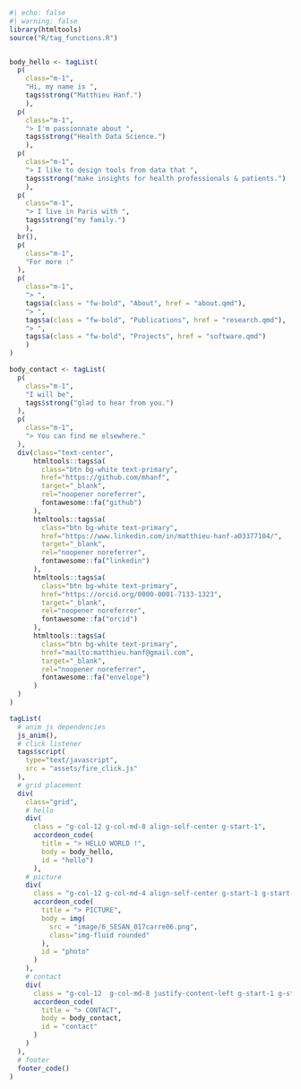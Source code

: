 

```r
#| echo: false
#| warning: false
library(htmltools)
source("R/tag_functions.R")


body_hello <- tagList(
  p(
    class="m-1",
    "Hi, my name is ",
    tags$strong("Matthieu Hanf.")
    ),
  p(
    class="m-1",
    "> I'm passionnate about ",
    tags$strong("Health Data Science.")
    ),
  p(
    class="m-1",
    "> I like to design tools from data that ",
    tags$strong("make insights for health professionals & patients.")
    ),
  p(
    class="m-1",
    "> I live in Paris with ",
    tags$strong("my family.")
    ),
  br(),
  p(
    class="m-1",
    "For more :"
  ),
  p(
    class="m-1",
    "> ",
    tags$a(class = "fw-bold", "About", href = "about.qmd"),
    "> ",
    tags$a(class = "fw-bold", "Publications", href = "research.qmd"),
    "> ",
    tags$a(class = "fw-bold", "Projects", href = "software.qmd")
    )
)

body_contact <- tagList(
  p(
    class="m-1",
    "I will be",
    tags$strong("glad to hear from you.")
  ),
  p(
    class="m-1",
    "> You can find me elsewhere."
  ),
  div(class="text-center",
      htmltools::tags$a(
        class="btn bg-white text-primary", 
        href="https://github.com/mhanf",
        target="_blank",
        rel="noopener noreferrer",
        fontawesome::fa("github")
      ),
      htmltools::tags$a(
        class="btn bg-white text-primary", 
        href="https://www.linkedin.com/in/matthieu-hanf-a03377104/",
        target="_blank",
        rel="noopener noreferrer",
        fontawesome::fa("linkedin")
      ),
      htmltools::tags$a(
        class="btn bg-white text-primary", 
        href="https://orcid.org/0000-0001-7133-1323",
        target="_blank",
        rel="noopener noreferrer",
        fontawesome::fa("orcid")
      ),
      htmltools::tags$a(
        class="btn bg-white text-primary", 
        href="mailto:matthieu.hanf@gmail.com",
        target="_blank",
        rel="noopener noreferrer",
        fontawesome::fa("envelope")
      )
  )
)

tagList(
  # anim js dependencies
  js_anim(),
  # click listener
  tags$script(
    type="text/javascript",
    src = "assets/fire_click.js"
  ),
  # grid placement
  div(
    class="grid",
    # hello
    div(
      class = "g-col-12 g-col-md-8 align-self-center g-start-1",
      accordeon_code(
        title = "> HELLO WORLD !",
        body = body_hello,
        id = "hello")
      ),
    # picture
    div(
      class = "g-col-12 g-col-md-4 align-self-center g-start-1 g-start-md-9",
      accordeon_code(
        title = "> PICTURE",
        body = img(
          src = "image/6_SESAN_017carre06.png",
          class="img-fluid rounded"
        ),
        id = "photo"
      )
    ),
    # contact
    div(
      class = "g-col-12  g-col-md-8 justify-content-left g-start-1 g-start-md-2",
      accordeon_code(
        title = "> CONTACT",
        body = body_contact,
        id = "contact"
      )
    )
  ),
  # footer
  footer_code()
)
```
